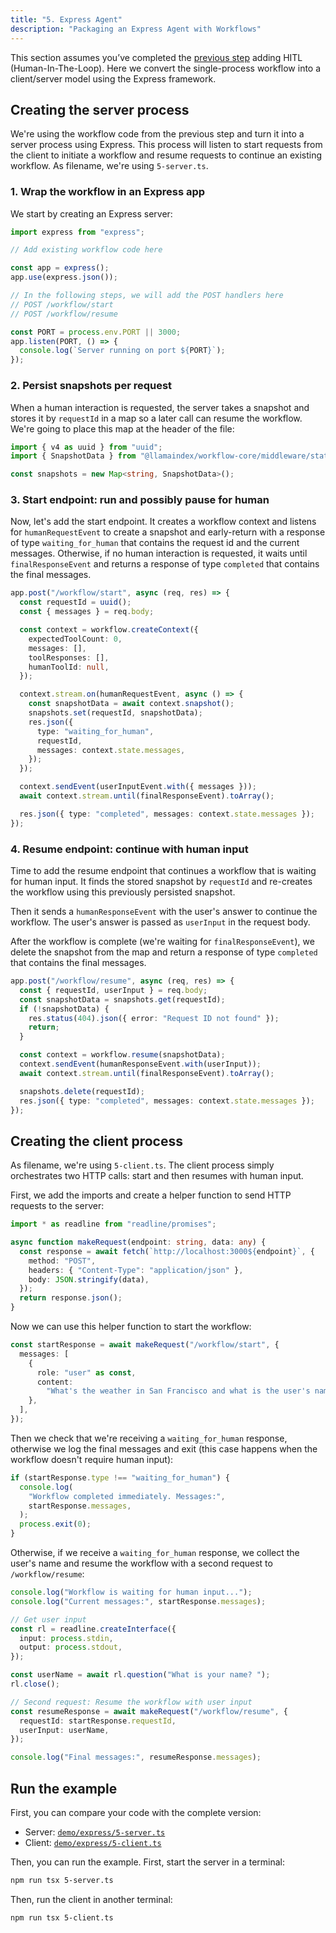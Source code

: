 ```yaml
---
title: "5. Express Agent"
description: "Packaging an Express Agent with Workflows"
---
```


This section assumes you’ve completed the [previous step](./4_adding_hitl.mdx) adding HITL (Human-In-The-Loop).
Here we convert the single-process workflow into a client/server model using the Express framework.

## Creating the server process

We're using the workflow code from the previous step and turn it into a server process using Express. This process will listen to start requests from the client to initiate a workflow and resume requests to continue an existing workflow.
As filename, we're using `5-server.ts`.

### 1. Wrap the workflow in an Express app

We start by creating an Express server:

```typescript
import express from "express";

// Add existing workflow code here

const app = express();
app.use(express.json());

// In the following steps, we will add the POST handlers here
// POST /workflow/start
// POST /workflow/resume

const PORT = process.env.PORT || 3000;
app.listen(PORT, () => {
  console.log(`Server running on port ${PORT}`);
});
```

### 2. Persist snapshots per request

When a human interaction is requested, the server takes a snapshot and stores it by `requestId` in a map so a later call can resume the workflow. We're going to place this map at the header of the file:

```typescript
import { v4 as uuid } from "uuid";
import { SnapshotData } from "@llamaindex/workflow-core/middleware/state";

const snapshots = new Map<string, SnapshotData>();
```

### 3. Start endpoint: run and possibly pause for human

Now, let's add the start endpoint. It creates a workflow context and listens for `humanRequestEvent` to create a snapshot and early-return with a response of type `waiting_for_human` that contains the request id and the current messages.
Otherwise, if no human interaction is requested, it waits until `finalResponseEvent` and returns a response of type `completed` that contains the final messages.

```typescript
app.post("/workflow/start", async (req, res) => {
  const requestId = uuid();
  const { messages } = req.body;

  const context = workflow.createContext({
    expectedToolCount: 0,
    messages: [],
    toolResponses: [],
    humanToolId: null,
  });

  context.stream.on(humanRequestEvent, async () => {
    const snapshotData = await context.snapshot();
    snapshots.set(requestId, snapshotData);
    res.json({
      type: "waiting_for_human",
      requestId,
      messages: context.state.messages,
    });
  });

  context.sendEvent(userInputEvent.with({ messages }));
  await context.stream.until(finalResponseEvent).toArray();

  res.json({ type: "completed", messages: context.state.messages });
});
```

### 4. Resume endpoint: continue with human input

Time to add the resume endpoint that continues a workflow that is waiting for human input.
It finds the stored snapshot by `requestId` and re-creates the workflow using this previously persisted snapshot.

Then it sends a `humanResponseEvent` with the user's answer to continue the workflow. The user's answer is passed as `userInput` in the request body.

After the workflow is complete (we're waiting for `finalResponseEvent`), we delete the snapshot from the map and return a response of type `completed` that contains the final messages.

```typescript
app.post("/workflow/resume", async (req, res) => {
  const { requestId, userInput } = req.body;
  const snapshotData = snapshots.get(requestId);
  if (!snapshotData) {
    res.status(404).json({ error: "Request ID not found" });
    return;
  }

  const context = workflow.resume(snapshotData);
  context.sendEvent(humanResponseEvent.with(userInput));
  await context.stream.until(finalResponseEvent).toArray();

  snapshots.delete(requestId);
  res.json({ type: "completed", messages: context.state.messages });
});
```

## Creating the client process

As filename, we're using `5-client.ts`. The client process simply orchestrates two HTTP calls: start and then resumes with human input.

First, we add the imports and create a helper function to send HTTP requests to the server:

```typescript
import * as readline from "readline/promises";

async function makeRequest(endpoint: string, data: any) {
  const response = await fetch(`http://localhost:3000${endpoint}`, {
    method: "POST",
    headers: { "Content-Type": "application/json" },
    body: JSON.stringify(data),
  });
  return response.json();
}
```

Now we can use this helper function to start the workflow:

```typescript
const startResponse = await makeRequest("/workflow/start", {
  messages: [
    {
      role: "user" as const,
      content:
        "What's the weather in San Francisco and what is the user's name?",
    },
  ],
});
```

Then we check that we're receiving a `waiting_for_human` response, otherwise we log the final messages and exit (this case happens when the workflow doesn't require human input):

```typescript
if (startResponse.type !== "waiting_for_human") {
  console.log(
    "Workflow completed immediately. Messages:",
    startResponse.messages,
  );
  process.exit(0);
}
```

Otherwise, if we receive a `waiting_for_human` response, we collect the user's name and resume the workflow with a second request to `/workflow/resume`:

```typescript
console.log("Workflow is waiting for human input...");
console.log("Current messages:", startResponse.messages);

// Get user input
const rl = readline.createInterface({
  input: process.stdin,
  output: process.stdout,
});

const userName = await rl.question("What is your name? ");
rl.close();

// Second request: Resume the workflow with user input
const resumeResponse = await makeRequest("/workflow/resume", {
  requestId: startResponse.requestId,
  userInput: userName,
});

console.log("Final messages:", resumeResponse.messages);
```

## Run the example

First, you can compare your code with the complete version:

- Server: [`demo/express/5-server.ts`](https://github.com/run-llama/workflows-ts/blob/main/demo/express/5-server.ts)
- Client: [`demo/express/5-client.ts`](https://github.com/run-llama/workflows-ts/blob/main/demo/express/5-client.ts)

Then, you can run the example. First, start the server in a terminal:

```bash
npm run tsx 5-server.ts
```

Then, run the client in another terminal:

```bash
npm run tsx 5-client.ts
```
